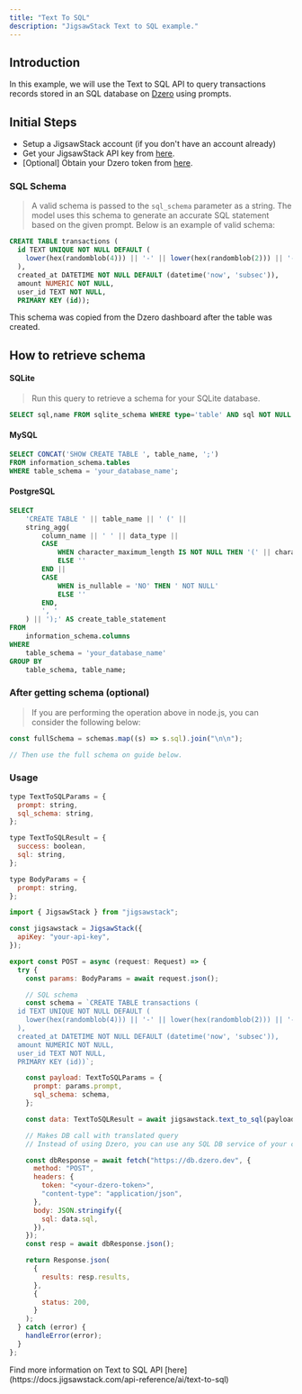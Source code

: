 ```yaml
---
title: "Text To SQL"
description: "JigsawStack Text to SQL example."
---
```


## Introduction

In this example, we will use the Text to SQL API to query transactions records stored in an SQL database on [Dzero](https://dzero.dev/dashboard) using prompts.

## Initial Steps

- Setup a JigsawStack account (if you don't have an account already)
- Get your JigsawStack API key from [here](https://jigsawstack.com/dashboard).
- [Optional] Obtain your Dzero token from [here](https://dzero.dev/dashboard).

### SQL Schema

> A valid schema is passed to the `sql_schema` parameter as a string. The model uses this schema to generate an accurate SQL statement based on the given prompt. Below is an example of valid schema:

```sql
CREATE TABLE transactions (
  id TEXT UNIQUE NOT NULL DEFAULT (
    lower(hex(randomblob(4))) || '-' || lower(hex(randomblob(2))) || '-4' || substr(lower(hex(randomblob(2))), 2) || '-' || substr('89ab', abs(random()) % 4 + 1, 1) || substr(lower(hex(randomblob(2))), 2) || '-' || lower(hex(randomblob(6)))
  ),
  created_at DATETIME NOT NULL DEFAULT (datetime('now', 'subsec')),
  amount NUMERIC NOT NULL,
  user_id TEXT NOT NULL,
  PRIMARY KEY (id));
```

This schema was copied from the Dzero dashboard after the table was created.

## How to retrieve schema

#### SQLite

> Run this query to retrieve a schema for your SQLite database.

```SQL
SELECT sql,name FROM sqlite_schema WHERE type='table' AND sql NOT NULL
```

#### MySQL

```SQL
SELECT CONCAT('SHOW CREATE TABLE ', table_name, ';')
FROM information_schema.tables
WHERE table_schema = 'your_database_name';
```

#### PostgreSQL

```SQL
SELECT
    'CREATE TABLE ' || table_name || ' (' ||
    string_agg(
        column_name || ' ' || data_type ||
        CASE
            WHEN character_maximum_length IS NOT NULL THEN '(' || character_maximum_length || ')'
            ELSE ''
        END ||
        CASE
            WHEN is_nullable = 'NO' THEN ' NOT NULL'
            ELSE ''
        END,
        ', '
    ) || ');' AS create_table_statement
FROM
    information_schema.columns
WHERE
    table_schema = 'your_database_name'
GROUP BY
    table_schema, table_name;
```

### After getting schema (optional)

> If you are performing the operation above in node.js, you can consider the following below:

```javascript
const fullSchema = schemas.map((s) => s.sql).join("\n\n");

// Then use the full schema on guide below.
```

### Usage

```javascript sql.ts
type TextToSQLParams = {
  prompt: string,
  sql_schema: string,
};

type TextToSQLResult = {
  success: boolean,
  sql: string,
};

type BodyParams = {
  prompt: string,
};

import { JigsawStack } from "jigsawstack";

const jigsawstack = JigsawStack({
  apiKey: "your-api-key",
});

export const POST = async (request: Request) => {
  try {
    const params: BodyParams = await request.json();

    // SQL schema
    const schema = `CREATE TABLE transactions (
  id TEXT UNIQUE NOT NULL DEFAULT (
    lower(hex(randomblob(4))) || '-' || lower(hex(randomblob(2))) || '-4' || substr(lower(hex(randomblob(2))), 2) || '-' || substr('89ab', abs(random()) % 4 + 1, 1) || substr(lower(hex(randomblob(2))), 2) || '-' || lower(hex(randomblob(6)))
  ),
  created_at DATETIME NOT NULL DEFAULT (datetime('now', 'subsec')),
  amount NUMERIC NOT NULL,
  user_id TEXT NOT NULL,
  PRIMARY KEY (id))`;

    const payload: TextToSQLParams = {
      prompt: params.prompt,
      sql_schema: schema,
    };

    const data: TextToSQLResult = await jigsawstack.text_to_sql(payload);

    // Makes DB call with translated query
    // Instead of using Dzero, you can use any SQL DB service of your choice.

    const dbResponse = await fetch("https://db.dzero.dev", {
      method: "POST",
      headers: {
        token: "<your-dzero-token>",
        "content-type": "application/json",
      },
      body: JSON.stringify({
        sql: data.sql,
      }),
    });
    const resp = await dbResponse.json();

    return Response.json(
      {
        results: resp.results,
      },
      {
        status: 200,
      }
    );
  } catch (error) {
    handleError(error);
  }
};
```

<Info>
  Find more information on Text to SQL API
  [here](https://docs.jigsawstack.com/api-reference/ai/text-to-sql)
</Info>
